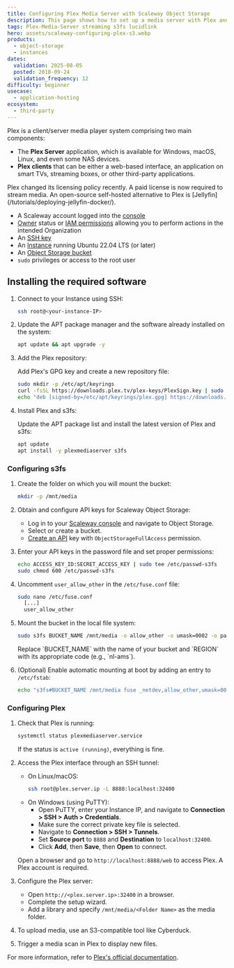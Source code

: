 ```yaml
---
title: Configuring Plex Media Server with Scaleway Object Storage
description: This page shows how to set up a media server with Plex and Scaleway Object Storage
tags: Plex-Media-Server streaming s3fs lucidlink
hero: assets/scaleway-configuring-plex-s3.webp
products:
  - object-storage
  - instances
dates:
  validation: 2025-08-05
  posted: 2018-09-24
  validation_frequency: 12
difficulty: beginner
usecase:
  - application-hosting
ecosystem:
  - third-party
---
```




Plex is a client/server media player system comprising two main components:

- The **Plex Server** application, which is available for Windows, macOS, Linux, and even some NAS devices.
- **Plex clients** that can be either a web-based interface, an application on smart TVs, streaming boxes, or other third-party applications.

<Message type="note">
  Plex changed its licensing policy recently. A paid license is now required to stream media. An open-source self-hosted alternative to Plex is [Jellyfin](/tutorials/deploying-jellyfin-docker/).
</Message>

<Requirements />

- A Scaleway account logged into the [console](https://account.scaleway.com/?service=elements)
- [Owner](/iam/concepts/#owner) status or [IAM permissions](/iam/concepts/#permission) allowing you to perform actions in the intended Organization
- An [SSH key](/organizations-and-projects/how-to/create-ssh-key/)
- An [Instance](/instances/how-to/create-an-instance/) running Ubuntu 22.04 LTS (or later)
- An [Object Storage bucket](/object-storage/how-to/create-a-bucket/)
- `sudo` privileges or access to the root user

## Installing the required software

1. Connect to your Instance using SSH:
    ```bash
    ssh root@<your-instance-IP>
    ```
2. Update the APT package manager and the software already installed on the system:
    ```bash
    apt update && apt upgrade -y
    ```
3. Add the Plex repository:

    Add Plex's GPG key and create a new repository file:
    ```bash
    sudo mkdir -p /etc/apt/keyrings
    curl -fsSL https://downloads.plex.tv/plex-keys/PlexSign.key | sudo gpg --dearmor -o /etc/apt/keyrings/plex.gpg
    echo "deb [signed-by=/etc/apt/keyrings/plex.gpg] https://downloads.plex.tv/repo/deb public main" | sudo tee /etc/apt/sources.list.d/plexmediaserver.list
    ```
4. Install Plex and s3fs:

    Update the APT package list and install the latest version of Plex and s3fs:
    ```bash
    apt update
    apt install -y plexmediaserver s3fs
    ```

### Configuring s3fs

1. Create the folder on which you will mount the bucket:
    ```bash
    mkdir -p /mnt/media
    ```
2. Obtain and configure API keys for Scaleway Object Storage:

    - Log in to your [Scaleway console](https://account.scaleway.com/?service=elements) and navigate to Object Storage.
    - Select or create a bucket.
    - [Create an API](/iam/how-to/create-api-keys/) key with `ObjectStorageFullAccess` permission.

3. Enter your API keys in the password file and set proper permissions:
    ```bash
    echo ACCESS_KEY_ID:SECRET_ACCESS_KEY | sudo tee /etc/passwd-s3fs
    sudo chmod 600 /etc/passwd-s3fs
    ```
4. Uncomment `user_allow_other` in the `/etc/fuse.conf` file:
    ```bash
    sudo nano /etc/fuse.conf
      [...]
      user_allow_other
    ```
5. Mount the bucket in the local file system:
    ```bash
    sudo s3fs BUCKET_NAME /mnt/media -o allow_other -o umask=0002 -o passwd_file=/etc/passwd-s3fs -o url=https://s3.REGION.scw.cloud
    ```
    <Message type="note">
      Replace `BUCKET_NAME` with the name of your bucket and `REGION` with its appropriate code (e.g., `nl-ams`).
    </Message>
6. (Optional) Enable automatic mounting at boot by adding an entry to `/etc/fstab`:
    ```bash
    echo "s3fs#BUCKET_NAME /mnt/media fuse _netdev,allow_other,umask=0002,passwd_file=/etc/passwd-s3fs,url=https://s3.REGION.scw.cloud 0 0" | sudo tee -a /etc/fstab
    ```

### Configuring Plex

1. Check that Plex is running:
    ```bash
    systemctl status plexmediaserver.service
    ```
    If the status is `active (running)`, everything is fine.
2. Access the Plex interface through an SSH tunnel:
    - On Linux/macOS:
      ```bash
      ssh root@plex.server.ip -L 8888:localhost:32400
      ```
    - On Windows (using PuTTY):
      - Open PuTTY, enter your Instance IP, and navigate to **Connection > SSH > Auth > Credentials**.
      - Make sure the correct private key file is selected.
      - Navigate to **Connection > SSH > Tunnels**.
      - Set **Source port** to `8888` and **Destination** to `localhost:32400`.
      - Click **Add**, then **Save**, then **Open** to connect.

    Open a browser and go to `http://localhost:8888/web` to access Plex.
    <Message type="note">
      A Plex account is required.
    </Message>
3. Configure the Plex server:
    - Open `http://<plex.server.ip>:32400` in a browser.
    - Complete the setup wizard.
    - Add a library and specify `/mnt/media/<Folder Name>` as the media folder.
    <Lightbox image={image} alt="Adding a media folder in Plex" />
4. To upload media, use an S3-compatible tool like Cyberduck.
5. Trigger a media scan in Plex to display new files.

For more information, refer to [Plex's official documentation](https://support.plex.tv/articles/).
